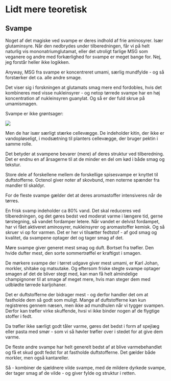 # Lidt mere teoretisk

## Svampe

Noget af det magiske ved svampe er deres indhold af frie aminosyrer. Især
glutaminsyre. Når den nedbrydes under tilberedningen, får vi på helt naturlig
vis mononatriumglutamat, eller det utroligt farlige MSG som veganere og andre
med forkærlighed for svampe er meget bange for. Nej, jeg forstår heller ikke
logikken.

Anyway, MSG fra svampe er koncentreret umami, særlig mundfylde - og så forstærker
det ca. alle andre smage.

Det viser sig i forskningen at glutamats smag mere end fordobles, hvis det kombineres
med visse nukleinsyrer - og netop tørrede svampe har en høj koncentration af
nukleinsyren guanylat. Og så er der fuld skrue på umamismagen.

Svampe er ikke grøntsager:

![](images/svampe.png)

Men de har især særligt stærke cellevægge. De indeholder kitin, der ikke er
vandopløseligt, i modsætning til planters cellevægge, der bruger pektin i samme
rolle.

Det betyder at svampene bevarer (mere) af deres struktur ved tilberedning. Det
er endnu en af årsagerne til at de minder en del om kød i både smag og tekstur.

Store dele af forskellene mellem de forskellige spisesvampe er knyttet til duftstofferne.
Octenol giver noter af skovbund, men noterne spænder fra mandler til skaldyr.

For de fleste svampe gælder det at deres aromastoffer intensiveres når de tørres.

En frisk svamp indeholder ca 80% vand. Det skal reduceres ved tilberedningen, og
 det gøres bedst ved moderat varme i længere tid, gerne tørstegning, så vandet
 fordamper letere. Når vandet er delvist fordampet, har vi fået aktiveret
 aminosyrer, nukleinsyrer og aromastoffer kemisk. Og så skruer vi op for varmen.
 Det er her vi tilsætter fedtstof - af god smag og kvalitet, da svampene optager
 det og tager smag af det.
 
Møre svampe giver generet mest smag og duft. Bortset fra trøfler. Den hvide dufter
mest, den sorte sommertrøffel er kraftigst i smagen.

De mørkere svampe der i tørret udgave giver mest umami, er Karl Johan, morkler,
shitake og matsutake. Og eftersom friske stegte svampe optager smagen af det
de bliver stegt med, kan man få helt almindelige champignoner til at smage af
meget mere, hvis man steger dem med udblødte tørrede karljohaner.

Det er duftstofferne der bidrager mest - og derfor handler det om at fastholde
dem så godt som muligt. Mange af duftstofferne kan kun registreres gennem næsen,
men ikke ad mundhulen når vi tygger svampen. Derfor kan trøfler virke skuffende,
hvsi vi ikke binder nogen af de flygtige stoffer i fedt.

Da trøfler ikke særligt godt tåler varme, gøres det bedst i form af spejlæg eller
pasta med smør - som vi så høvler trøfler over i stedet for at give dem varme.

De fleste andre svampe har helt generelt bedst af at blive varmebehandlet og
få et skud godt fedst for at fastholde duftstofferne. Det gælder både morkler,
men også kantareller.

Så - kombiner de sjældnere vilde svampe, med de mildere dyrkede svampe,
der tager smag af de vilde - og giver fylde og struktur i retten.